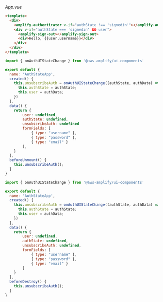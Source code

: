 _App.vue_
```html
<template>
  <div>
    <amplify-authenticator v-if="authState !== 'signedin'"></amplify-authenticator>
    <div v-if="authState === 'signedin' && user">
      <amplify-sign-out></amplify-sign-out>
      <div>Hello, {{user.username}}</div>
    </div>
  </div>
</template>
```

<BlockSwitcher>
<CodeBlock name="Vue 3">

```js
import { onAuthUIStateChange } from '@aws-amplify/ui-components'

export default {
  name: 'AuthStateApp',
  created() {
    this.unsubscribeAuth = onAuthUIStateChange((authState, authData) => {
      this.authState = authState;
      this.user = authData;
    })
  },
  data() {
    return {
        user: undefined,
        authState: undefined,
        unsubscribeAuth: undefined
        formFields: [
            { type: "username" },
            { type: "password" },
            { type: "email" }
        ],
    }
  },
  beforeUnmount() {
    this.unsubscribeAuth();
  }
}
```

</CodeBlock>
<CodeBlock name="Vue 2">

```js
import { onAuthUIStateChange } from '@aws-amplify/ui-components'

export default {
  name: 'AuthStateApp',
  created() {
    this.unsubscribeAuth = onAuthUIStateChange((authState, authData) => {
      this.authState = authState;
      this.user = authData;
    })
  },
  data() {
    return {
        user: undefined,
        authState: undefined,
        unsubscribeAuth: undefined,
        formFields: [
            { type: "username" },
            { type: "password" },
            { type: "email" }
        ]
    }
  },
  beforeDestroy() {
    this.unsubscribeAuth();
  }
}
```

</CodeBlock>
</BlockSwitcher>
